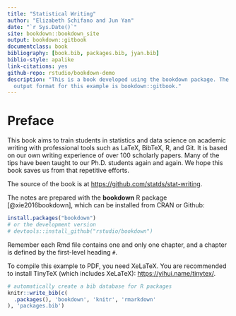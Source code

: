 ```yaml
--- 
title: "Statistical Writing"
author: "Elizabeth Schifano and Jun Yan"
date: "`r Sys.Date()`"
site: bookdown::bookdown_site
output: bookdown::gitbook
documentclass: book
bibliography: [book.bib, packages.bib, jyan.bib]
biblio-style: apalike
link-citations: yes
github-repo: rstudio/bookdown-demo
description: "This is a book developed using the bookdown package. The
  output format for this example is bookdown::gitbook."
---
```


# Preface {-}

This book aims to train students in statistics and data science on academic
writing with professional tools such as LaTeX, BibTeX, R, and Git. It is based
on our own writing experience of over 100 scholarly papers. Many of the
tips have been taught to our Ph.D. students again and again. We hope this book
saves us from that repetitive efforts.


The source of the book is at
<https://github.com/statds/stat-writing>.


The notes are prepared with the **bookdown** R package [@xie2016bookdown], which
can be installed from CRAN or Github: 

```r
install.packages("bookdown")
# or the development version
# devtools::install_github("rstudio/bookdown")
```

Remember each Rmd file contains one and only one chapter, and a chapter is
defined by the first-level heading `#`.


To compile this example to PDF, you need XeLaTeX. You are recommended to install
TinyTeX (which includes XeLaTeX): <https://yihui.name/tinytex/>.


```r
# automatically create a bib database for R packages
knitr::write_bib(c(
  .packages(), 'bookdown', 'knitr', 'rmarkdown'
), 'packages.bib')
```

